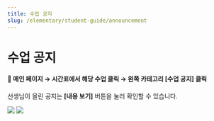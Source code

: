 ```yaml
---
title: 수업 공지
slug: /elementary/student-guide/announcement
---
```



# 수업 공지

#### 📍 메인 페이지 → 시간표에서 해당 수업 클릭 → 왼쪽 카테고리 [수업 공지] 클릭

선생님이 올린 공지는 **[내용 보기]** 버튼을 눌러 확인할 수 있습니다.

<Image src="/img/kr/elementary/student/07-01.jpg" size="lg" />
<Image src="/img/kr/elementary/student/07-02.jpg" size="lg" />
